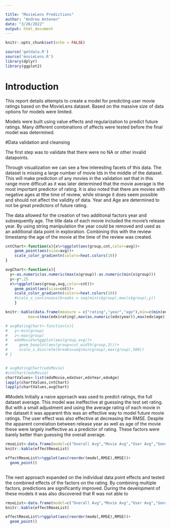 ```yaml
---

title: "MovieLens Predictions"
author: "Andrew Antenen"
date: "3/26/2022"
output: html_document
---
```


```r
knitr::opts_chunk$set(echo = FALSE)

```


```r
source('getdata.R')
source('movieLens.R')
library(dplyr)
library(ggplot2)
```

# Introduction

This report details attempts to create a model for predicting user movie ratings based on the MovieLens dataset. Based on the massive size of data options for models were limited. 

Models were built using value effects and regularization to predict future ratings. Many different combinations of affects were tested before the final model was determined. 

#Data validation and cleansing

The first step was to validate that there were no NA or other invalid datapoints. 

Through visualization we can see a few interesting facets of this data. The dataset is missing a large number of movie Ids in the middle of the dataset. This will make prediction of any movies in the validation set that in this range more difficult as it was later determined that the movie average is the most important predictor of rating. It is also noted that there are movies with negative ages at tthe time of review, while strange it does seem possible and should not affect the validity of data. Year and Age are determined to not be great predictors of future rating.

The data allowed for the creation of two additional factors year and subsequently age. The title data of each movie included the movie's release year. By using string manipulation the year could be removed and used as an additional data point in exploration. Combining this with the review timestamp the age of the movie at the time of the review was created. 

```r
cntChart<-function(x){x%>%ggplot(aes(group,cnt,color=avg))+
    geom_point(aes(size=avg))+
    scale_color_gradientn(colors=heat.colors(10))
}

avgChart<-function(x){
  y<-as.numeric(as.numeric(max(x$group))-as.numeric(min(x$group)))
  y<-y*.25
  x%>%ggplot(aes(group,avg,color=cnt))+
    geom_point(aes(size=cnt))+
    scale_color_gradientn(colors=heat.colors(10))
    #scale_x_continuous(breaks = seq(min(x$group),max(x$group),y))
    }

knitr::kable(data.frame(measure = c("rating","year","age"),min=c(min(edx$rating),min(as.numeric(edx$year)),min(edx$age)),
          max=c(max(edx$rating),max(as.numeric(edx$year)),max(edx$age))))

# avgRatingChart<-function(x){
#   y<-min(group)
#   z<-max(group)
#   edxMovie%>%ggplot(aes(group,avg))+
#     geom_boxplot(aes(group=cut_width(group,3)))+
#     scale_x_discrete(breaks=seq(min(group),max(group),500))
# }


# avgRatingChart(edxMovie)
#cntChart(edxMovie)
chartValues<-list(edxMovie,edxUser,edxYear,edxAge)
lapply(chartValues,cntChart)
lapply(chartValues,avgChart)

```


#Models
Initially a naive approach was used to predict ratings, the full dataset average. This model was ineffective at guessing the test set rating. But with a small adjustment and using the average rating of each movie in the dataset it was apparent this was an effective way to model future movie ratings. The user effect was also effective at decreasing the RMSE. Despite the apparent correlation between release year as well as age of the movie these were largely ineffective as a predictor of rating. These factors were barely better than guessing the overall average.
```r
rmseList<-data.frame(model=c("Overall Avg","Movie Avg","User Avg","Genre Avg","Year Avg","Age Avg"),RMSE=c(naiveModelRMSE,movieEffectRMSE,userEffectRMSE,genreEffectRMSE,yearEffectRMSE,ageEffectRMSE))
knitr::kable(effectRmseList)

effectRmseList%>%ggplot(aes(reorder(model,RMSE),RMSE))+
  geom_point()
  
```
The next approach expanded on the individual data point effects and tested the combined effects of the factors on the rating. By combining multiple factors, predictions are significantly improved. During the development of these models it was also discovered that R was not able to 

```r
rmseList<-data.frame(model=c("Overall Avg","Movie Avg","User Avg","Genre Avg","Year Avg","Age Avg"),RMSE=c(naiveModelRMSE,movieEffectRMSE,userEffectRMSE,genreEffectRMSE,yearEffectRMSE,ageEffectRMSE))
knitr::kable(effectRmseList)

effectRmseList%>%ggplot(aes(reorder(model,RMSE),RMSE))+
  geom_point()
  
```






